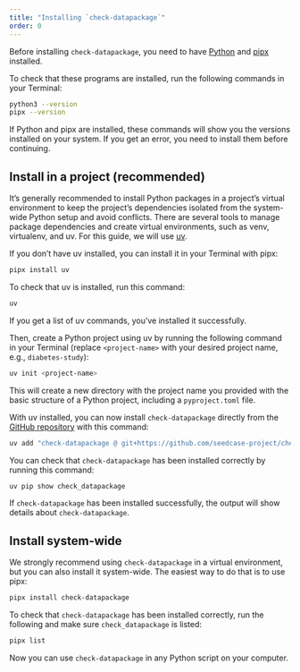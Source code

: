 ```yaml
---
title: "Installing `check-datapackage`"
order: 0
---
```


Before installing `check-datapackage`, you need to have
[Python](https://www.python.org/downloads/) and
[pipx](https://pipx.pypa.io/latest/installation/) installed.

To check that these programs are installed, run the following commands
in your Terminal:

``` .bash
python3 --version
pipx --version
```

If Python and pipx are installed, these commands will show you the
versions installed on your system. If you get an error, you need to
install them before continuing.

## Install in a project (recommended)

It's generally recommended to install Python packages in a project's
virtual environment to keep the project's dependencies isolated from the
system-wide Python setup and avoid conflicts. There are several tools to
manage package dependencies and create virtual environments, such as
venv, virtualenv, and uv. For this guide, we will use
[uv](https://docs.astral.sh/uv/).

If you don't have uv installed, you can install it in your Terminal with
pipx:

``` .bash
pipx install uv
```

To check that uv is installed, run this command:

``` .bash
uv
```

If you get a list of uv commands, you've installed it successfully.

Then, create a Python project using uv by running the following
command in your Terminal (replace `<project-name>` with your desired project name, e.g., `diabetes-study`):

``` .bash
uv init <project-name>
```

This will create a new directory with the project name you provided with the basic
structure of a Python project, including a `pyproject.toml` file.

With uv installed, you can now install `check-datapackage` directly from the
[GitHub
repository](https://github.com/seedcase-project/check-datapackage) with this command:

``` .bash
uv add "check-datapackage @ git+https://github.com/seedcase-project/check-datapackage"
```

<!-- TODO: Change to `uv add check-datapackage` when we've released it on PyPI -->

You can check that `check-datapackage` has been installed correctly by
running this command:

``` .bash
uv pip show check_datapackage
```

If `check-datapackage` has been installed successfully, the output will
show details about `check-datapackage`.

## Install system-wide

We strongly recommend using `check-datapackage` in a virtual
environment, but you can also install it system-wide. The easiest way to
do that is to use pipx:

``` .bash
pipx install check-datapackage
```

To check that `check-datapackage` has been installed correctly, run the
following and make sure `check_datapackage` is listed:

``` .bash
pipx list
```

Now you can use `check-datapackage` in any Python script on your
computer.

